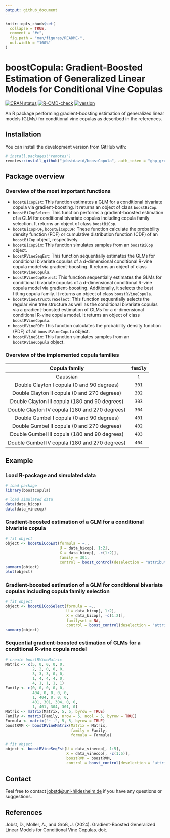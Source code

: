 ```yaml
---
output: github_document
---
```


```r
knitr::opts_chunk$set(
  collapse = TRUE,
  comment = "#>",
  fig.path = "man/figures/README-",
  out.width = "100%"
)
```

# boostCopula: Gradient-Boosted Estimation of Generalized Linear Models for Conditional Vine Copulas

<!-- badges: start -->

[![CRAN status](https://www.r-pkg.org/badges/version/boostCopula)](https://CRAN.R-project.org/package=boostCopula) [![R-CMD-check](https://github.com/jobstdavid/boostCopula/workflows/R-CMD-check/badge.svg)](https://github.com/jobstdavid/boostCopula/actions) [![version](https://img.shields.io/badge/version-0.1.0-green.svg?style=flat)](https://github.com/jobstdavid/boostCopula)

<!-- badges: end -->

An R package performing gradient-boosting estimation of generalized linear models (GLMs) for conditional vine copulas as described in the references.

## Installation

You can install the development version from GitHub with:

``` r
# install.packages("remotes")
remotes::install_github("jobstdavid/boostCopula", auth_token = "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")
```

## Package overview

### Overview of the most important functions

-   `boostBiCopEst`: This function estimates a GLM for a conditional bivariate copula via gradient-boosting. It returns an object of class `boostBiCop`.
-   `boostBiCopSelect`: This function performs a gradient-boosted estimation of a GLM for conditional bivariate copulas including copula family selection. It returns an object of class `boostBiCop`.
-   `boostBiCopPDF`, `boostBiCopCDF`: These function calculate the probability density function (PDF) or cumulative distribution function (CDF) of an `boostBiCop` object, respectively.
-   `boostBiCopSim`: This function simulates samples from an `boostBiCop` object.
-   `boostRVineSeqEst`: This function sequentially estimates the GLMs for conditional bivariate copulas of a d-dimensional conditional R-vine copula model via gradient-boosting. It returns an object of class `boostRVineCopula`.
-   `boostRVineCopSelect`: This function sequentially estimates the GLMs for conditional bivariate copulas of a d-dimensional conditional R-vine copula model via gradient-boosting. Additionally, it selects the best fitting copula family. It returns an object of class `boostRVineCopula`.
-   `boostRVineStructureSelect`: This function sequentially selects the regular vine tree structure as well as the conditional bivariate copulas via a gradient-boosted estimation of GLMs for a d-dimensional conditional R-vine copula model. It returns an object of class `boostRVineCopula`.
-   `boostRVinePDF`: This function calculates the probability density function (PDF) of an `boostRVineCopula` object.
-   `boostRVineSim`: This function simulates samples from an `boostRVineCopula` object.

### Overview of the implemented copula families

|     Copula family   | `family` |                
|:--------------------:|:-------------:|
|   Gaussian |    `1`  |  
| Double Clayton I copula (0 and 90 degrees) |    `301`  | 
| Double Clayton II copula (0 and 270 degrees) |    `302`  | 
| Double Clayton III copula (180 and 90 degrees) |    `303`  | 
| Double Clayton IV copula (180 and 270 degrees) |    `304`  | 
| Double Gumbel I copula (0 and 90 degrees) |    `401`  | 
| Double Gumbel II copula (0 and 270 degrees) |    `402`  | 
| Double Gumbel III copula (180 and 90 degrees) |    `403`  | 
| Double Gumbel IV copula (180 and 270 degrees) |    `404`  | 


## Example

### Load R-package and simulated data

```r
# load package
library(boostCopula)

# load simulated data
data(data_bicop)
data(data_vinecop)
```

### Gradient-boosted estimation of a GLM for a conditional bivariate copula
```r
# fit object
object <- boostBiCopEst(formula = ~.,
                        U = data_bicop[, 1:2],
                        X = data_bicop[, -c(1:2)],
                        family = 301,
                        control = boost_control(deselection = "attributable"))
summary(object)
plot(object)
```

### Gradient-boosted estimation of a GLM for conditional bivariate copulas including copula family selection
```r
# fit object
object <- boostBiCopSelect(formula = ~.,
                           U = data_bicop[, 1:2],
                           X = data_bicop[, -c(1:2)],
                           familyset = NA,
                           control = boost_control(deselection = "attributable"))
summary(object)
```


### Sequential gradient-boosted estimation of GLMs for a conditional R-vine copula model

```r
# create boostRVineMatrix
Matrix <- c(5, 0, 0, 0, 0,
            2, 2, 0, 0, 0,
            3, 3, 3, 0, 0,
            1, 4, 4, 4, 0,
            4, 1, 1, 1, 1)
Family <- c(0, 0, 0, 0, 0,
            404, 0, 0, 0, 0,
            1, 404, 0, 0, 0,
            401, 301, 304, 0, 0,
            1, 401, 304, 301, 0)
Matrix <- matrix(Matrix, 5, 5, byrow = TRUE)
Family <- matrix(Family, nrow = 5, ncol = 5, byrow = TRUE)
Formula <- matrix("~ .", 5, 5, byrow = TRUE)
boostRVM <- boostRVineMatrix(Matrix = Matrix,
                             family = Family,
                             formula = Formula)

# fit object
object <- boostRVineSeqEst(U = data_vinecop[, 1:5],
                           X = data_vinecop[, -c(1:5)],
                           boostRVM = boostRVM,
                           control = boost_control(deselection = "attributable"))
```

## Contact

Feel free to contact [jobstd\@uni-hildesheim.de](mailto:jobstd@uni-hildesheim.de) if you have any questions or suggestions.

## References

Jobst, D., Möller, A., and Groß, J. (2024). Gradient-Boosted Generalized Linear Models for Conditional Vine Copulas. doi:.
